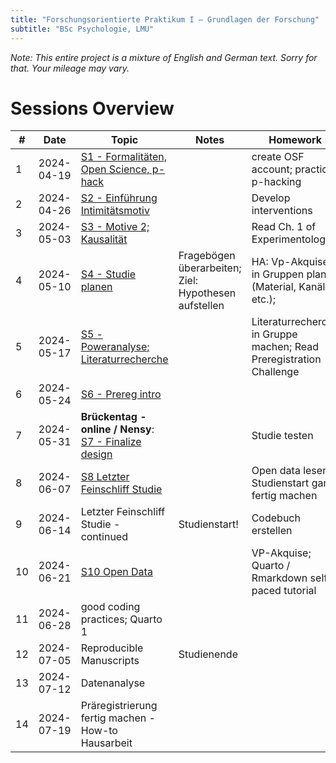 ---
title: "Forschungsorientierte Praktikum I – Grundlagen der Forschung"
subtitle: "BSc Psychologie, LMU"
---

*Note: This entire project is a mixture of English and German text. Sorry for that. Your mileage may vary.*

# Sessions Overview

| #   | Date       | Topic                                                                                           | Notes                                                | Homework                                                            |
| --- | ---------- | ----------------------------------------------------------------------------------------------- | ---------------------------------------------------- | ------------------------------------------------------------------- |
| 1   | 2024-04-19 | [S1 - Formalitäten, Open Science, p-hack](sessions/S1-Introduction.qmd)                         |                                                      | create OSF account; practice p-hacking                              |
| 2   | 2024-04-26 | [S2 - Einführung Intimitätsmotiv](sessions/S2-Intimacy.qmd)                                     |                                                      | Develop interventions                                               |
| 3   | 2024-05-03 | [S3 - Motive 2; Kausalität](sessions/S3-Motives_Causality.qmd)                                  |                                                      | Read Ch. 1 of Experimentology                                       |
| 4   | 2024-05-10 | [S4 - Studie planen](sessions/S4-DesignPlanning.qmd)                                            | Fragebögen überarbeiten; Ziel: Hypothesen aufstellen | HA: Vp-Akquise in Gruppen planen (Material, Kanäle, etc.);          |
| 5   | 2024-05-17 | [S5 - Poweranalyse; Literaturrecherche](sessions/S5-LitSearch_Power.qmd)                        |                                                      | Literaturrecherche in Gruppe machen; Read Preregistration Challenge |
| 6   | 2024-05-24 | [S6 - Prereg intro](sessions/S6-Prereg1.qmd)                                                    |                                                      |                                                                     |
| 7   | 2024-05-31 | **Brückentag - online / Nensy**: [S7 - Finalize design](sessions/S7-Finalize_interventions.qmd) |                                                      | Studie testen                                                       |
| 8   | 2024-06-07 | [S8 Letzter Feinschliff Studie](sessions/S8_9-Finalize_study.qmd)                               |                                                      | Open data lesen; Studienstart ganz fertig machen                    |
| 9   | 2024-06-14 | Letzter Feinschliff Studie - continued                                                          | Studienstart!                                        | Codebuch erstellen                                                  |
| 10  | 2024-06-21 | [S10 Open Data](sessions/S10-Open_Data.qmd)                                                                      |                                                      | VP-Akquise; Quarto / Rmarkdown self-paced tutorial                  |
| 11  | 2024-06-28 | good coding practices; Quarto 1                                                                 |                                                      |                                                                     |
| 12  | 2024-07-05 | Reproducible Manuscripts                                                                        | Studienende                                          |                                                                     |
| 13  | 2024-07-12 | Datenanalyse                                                                                  |                                                      |                                                                     |
| 14  | 2024-07-19 | Präregistrierung fertig machen - How-to Hausarbeit                                                                               |                                                      |                                                                     |

<!-- 

| #   | Date       | Topic                                                                                       | Homework                                                                                  |
| --- | ---------- | ------------------------------------------------------------------------------------------- | ----------------------------------------------------------------------------------------- |
| 1   | 2024-04-19 | [S1 - Formalitäten, Open Science, p-hack](sessions/S1-Introduction.qmd)                     | Intimitätsmotiv Einführung lesen; create OSF account                                      |
| 2   | 2024-04-26 | [S2 - Einführung Intimitätsmotiv; Kausalität] - with Nensy                                  | Read [Ch. 1 of Experimentology](https://experimentology.io/1-experiments); p-hacking üben |
| 3   | 2024-05-03 | [S3 - Literaturrecherche]                                                                   | Studiendesign überlegen; Literaturrecherche                                               |
| 4   | 2024-05-10 | **Brückentag - ggf. online** [S4 - Studie planen] - with Nensy                              | Fragebögen überarbeiten; [HA - Read Preregistration Challenge]                            |
| 5   | 2024-05-17 | [S5 -Studie finalisieren; Prereg]                                                           | Studienmaterial erstellen, VP-Akquise planen; Prereg weiter ausfüllen                     |
| 6   | 2024-05-24 | [S6 - Studie finalisieren]                                                                  | App testen; Open data lesen; Studienstart ganz fertig machen; Zeiten in Tellmi testen     |
| 7   | 2024-05-31 | **Brückentag - ggf. online / Nensy Vertretung** [S7 - Studie final finalisieren, Open Data] | VP-Akquise; Quarto / Rmarkdown self-paced tutorial                                        |
| 8   | 2024-06-07 |                                                                                             | VP-Akquise; Quarto / Rmarkdown self-paced tutorial                                        |
| 9   | 2024-06-14 | [S8 - good coding practices; Quarto 1]                                                      | Vpnakquise; das erste Papaja-Dokument erstellen                                           |
| 10  | 2024-06-21 | [S9 - papaja, open data]                                                                    | Codebuch erstellen                                                                        |
| 11  | 2024-06-28 | [S10 - Poweranalyse; finales Datenanalysemodell]                                            | Anonymisierungsumfrage ausfüllen; Paper zu privacy-fails lesen                            |
| 12  | 2024-07-05 | [S11 - Prereg fertig machen, Anonymisierung]                                                |                                                                                           |
| 13  | 2024-07-12 |                                                                                             |                                                                                           |
| 14  | 2024-07-19 | [S12 - Finale Datenanalyse, Hausarbeit]                                                     |                                                                                           |
 -->
